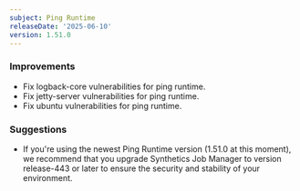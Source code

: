 ```yaml
---
subject: Ping Runtime
releaseDate: '2025-06-10'
version: 1.51.0
---
```


### Improvements
* Fix logback-core vulnerabilities for ping runtime.
* Fix jetty-server vulnerabilities for ping runtime.
* Fix ubuntu vulnerabilities for ping runtime.


### Suggestions
* If you're using the newest Ping Runtime version (1.51.0 at this moment), we recommend that you upgrade Synthetics Job Manager to version release-443 or later to ensure the security and stability of your environment.
